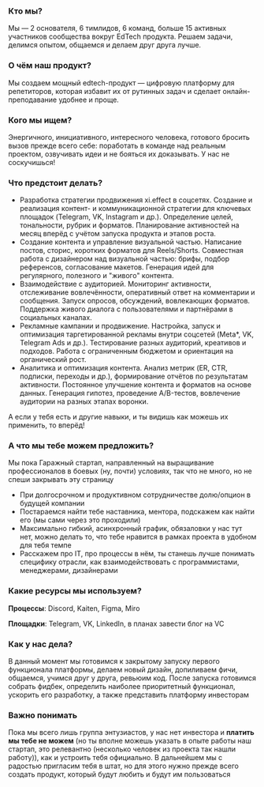 ### Кто мы?

Мы — 2 основателя, 6 тимлидов, 6 команд, больше 15 активных участников сообщества вокруг EdTech продукта. Решаем задачи, делимся опытом, общаемся и делаем друг друга лучше.

### О чём наш продукт?

Мы создаем мощный edtech-продукт — цифровую платформу для репетиторов, которая избавит их от рутинных задач и сделает онлайн-преподавание удобнее и проще.

### Кого мы ищем?

Энергичного, инициативного, интересного человека, готового бросить вызов прежде всего себе: поработать в команде над реальным проектом, озвучивать идеи и не бояться их доказывать. У нас не соскучишься!

### Что предстоит делать?

- Разработка стратегии продвижения xi.effect в соцсетях. Создание и реализация контент- и коммуникационной стратегии для ключевых площадок (Telegram, VK, Instagram и др.). Определение целей, тональности, рубрик и форматов. Планирование активностей на месяц вперёд с учётом запуска продукта и этапов роста.
- Создание контента и управление визуальной частью. Написание постов, сторис, коротких форматов для Reels/Shorts. Совместная работа с дизайнером над визуальной частью: брифы, подбор референсов, согласование макетов. Генерация идей для регулярного, полезного и "живого" контента.
- Взаимодействие с аудиторией. Мониторинг активности, отслеживание вовлечённости, оперативный ответ на комментарии и сообщения. Запуск опросов, обсуждений, вовлекающих форматов. Поддержка живого диалога с пользователями и партнёрами в социальных каналах.
- Рекламные кампании и продвижение. Настройка, запуск и оптимизация таргетированной рекламы внутри соцсетей (Meta\*, VK, Telegram Ads и др.). Тестирование разных аудиторий, креативов и подходов. Работа с ограниченным бюджетом и ориентация на органический рост.
- Аналитика и оптимизация контента. Анализ метрик (ER, CTR, подписки, переходы и др.), формирование отчётов по результатам активности. Постоянное улучшение контента и форматов на основе данных. Генерация гипотез, проведение A/B-тестов, вовлечение аудитории на разных этапах воронки.

А если у тебя есть и другие навыки, и ты видишь как можешь их применить, то вперёд!

### А что мы тебе можем предложить?

Мы пока Гаражный стартап, направленный на выращивание профессионалов в боевых (ну, почти) условиях, так что не много, но не спеши закрывать эту страницу

- При долгосрочном и продуктивном сотрудничестве долю/опцион в будущей компании
- Постараемся найти тебе наставника, ментора, подскажем как найти его (мы сами через это проходили)
- Максимально гибкий, асинхронный график, обязаловки у нас тут нет, можно делать то, что тебе нравится в рамках проекта в удобном для тебя темпе
- Расскажем про IT, про процессы в нём, ты станешь лучше понимать специфику отрасли, как взаимодействовать с программистами, менеджерами, дизайнерами

### Какие ресурсы мы используем?

**Процессы**: Discord, Kaiten, Figma, Miro

**Площадки**: Telegram, VK, LinkedIn, в планах завести блог на VC

### Как у нас дела?

В данный момент мы готовимся к закрытому запуску первого функционала платформы, делаем новый дизайн, допиливаем фичи, общаемся, учимся друг у друга, ревьюим код. После запуска готовимся собрать фидбек, определить наиболее приоритетный функционал, ускорить его разработку, а также представить платформу инвесторам

### Важно понимать

Пока мы всего лишь группа энтузиастов, у нас нет инвестора и **платить мы тебе не можем** (но ты вполне можешь указать в опыте работы наш стартап, это релевантно (несколько человек из проекта так нашли работу)), как и устроить тебя официально. В дальнейшем мы с радостью пригласим тебя в штат, но для этого нужно прежде всего создать продукт, который будут любить и будут им пользоваться
